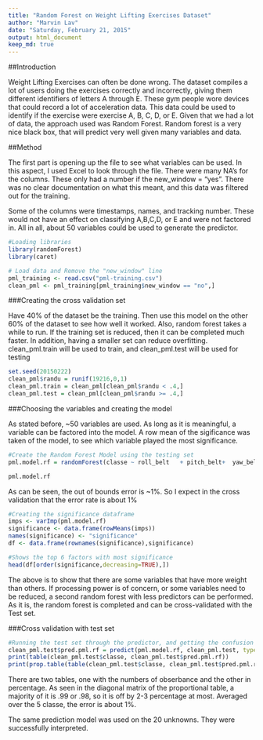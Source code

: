 ```yaml
---
title: "Random Forest on Weight Lifting Exercises Dataset"
author: "Marvin Lav"
date: "Saturday, February 21, 2015"
output: html_document
keep_md: true
---
```



##Introduction

Weight Lifting Exercises can often be done wrong. The dataset compiles a lot of users doing the exercises correctly and incorrectly, giving them different identifiers of letters A through E. These gym people wore devices that could record a lot of acceleration data. This data could be used to identify if the exercise were exercise A, B, C, D, or E. Given that we had a lot of data, the approach used was Random Forest. Random forest is a very nice black box, that will predict very well given many variables and data.

##Method

The first part is opening up the file to see what variables can be used. In this aspect, I used Excel to look through the file. There were many NA's for the columns. These only had a number if the new_window = "yes". There was no clear documentation on what this meant, and this data was filtered out for the training.

Some of the columns were timestamps, names, and tracking number. These would not have an effect on classifying A,B,C,D, or E and were not factored in. All in all, about 50 variables could be used to generate the predictor.

```r
#Loading libraries
library(randomForest)
library(caret)

# Load data and Remove the "new_window" line
pml_training <- read.csv("pml-training.csv")
clean_pml <- pml_training[pml_training$new_window == "no",]

```

###Creating the cross validation set

Have 40% of the dataset be the training. Then use this model on the other 60% of the dataset to see how well it worked. Also, random forest takes a while to run. If the training set is reduced, then it can be completed much faster. In addition, having a smaller set can reduce overfitting. clean_pml.train will be used to train, and clean_pml.test will be used for testing

```r
set.seed(20150222)
clean_pml$randu = runif(19216,0,1)
clean_pml.train = clean_pml[clean_pml$randu < .4,]
clean_pml.test = clean_pml[clean_pml$randu >= .4,]

```

###Choosing the variables and creating the model

As stated before, ~50 variables are used. As long as it is meaningful, a variable can be factored into the model. A row mean of the sigificance was taken of the model, to see which variable played the most significance.

```r
#Create the Random Forest Model using the testing set
pml.model.rf = randomForest(classe ~ roll_belt   + pitch_belt+  yaw_belt+  total_accel_belt+  gyros_belt_x+	gyros_belt_y+	gyros_belt_z+	accel_belt_x+	accel_belt_y+	accel_belt_z+	magnet_belt_x+	magnet_belt_y+	magnet_belt_z+	roll_arm+	pitch_arm+	yaw_arm+	total_accel_arm+	gyros_arm_x+	gyros_arm_y+	gyros_arm_z+	accel_arm_x+	accel_arm_y+	accel_arm_z+	magnet_arm_x+	magnet_arm_y+	magnet_arm_z+	roll_dumbbell+	pitch_dumbbell+	yaw_dumbbell+	total_accel_dumbbell+	gyros_dumbbell_x+	gyros_dumbbell_y+	gyros_dumbbell_z+	accel_dumbbell_x+	accel_dumbbell_y+	accel_dumbbell_z+	magnet_dumbbell_x+	magnet_dumbbell_y+	magnet_dumbbell_z+	roll_forearm+	pitch_forearm+	yaw_forearm+	gyros_forearm_x+	gyros_forearm_y+	gyros_forearm_z+	accel_forearm_x+	accel_forearm_y+	accel_forearm_z+	magnet_forearm_x+	magnet_forearm_y+	magnet_forearm_z, data = clean_pml.train,importance=TRUE)

pml.model.rf
```

As can be seen, the out of bounds error is ~1%. So I expect in the cross validation that the error rate is about 1%

```r
#Creating the significance dataframe
imps <- varImp(pml.model.rf)
significance <- data.frame(rowMeans(imps))
names(significance) <- "significance"
df <- data.frame(rownames(significance),significance)

#Shows the top 6 factors with most significance
head(df[order(significance,decreasing=TRUE),])
```

The above is to show that there are some variables that have more weight than others. If processing power is of concern, or some variables need to be reduced, a second random forest with less predictors can be performed. As it is, the random forest is completed and can be cross-validated with the Test set.

###Cross validation with test set

```r
#Running the test set through the predictor, and getting the confusion matrix
clean_pml.test$pred.pml.rf = predict(pml.model.rf, clean_pml.test, type="response")
print(table(clean_pml.test$classe, clean_pml.test$pred.pml.rf))
print(prop.table(table(clean_pml.test$classe, clean_pml.test$pred.pml.rf),1))

```

There are two tables, one with the numbers of obserbance and the other in percentage. As seen in the diagonal matrix of the proportional table, a majority of it is .99 or .98, so it is off by 2-3 percentage at most. Averaged over the 5 classe, the error is about 1%.

The same prediction model was used on the 20 unknowns. They were successfully interpreted.